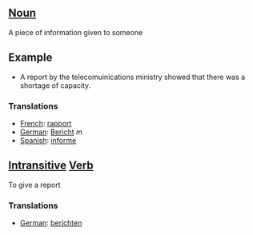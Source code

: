 ==[[Noun]]==A piece of information given to someone

==Example==

*A report by the telecomuinications ministry showed that there was a shortage of capacity.

===Translations===

*[[French]]: [[rapport]]
*[[German]]: [[Bericht]] ''m''
*[[Spanish]]: [[informe]]

==[[Intransitive]] [[Verb]]==
To give a report

===Translations===
*[[German]]: [[berichten]]